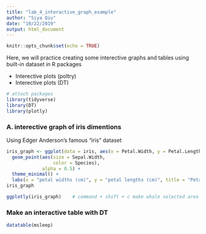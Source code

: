 ```yaml
---
title: "lab_4_interactive_graph_example"
author: "Siya Qiu"
date: "10/22/2019"
output: html_document
---
```


```r
knitr::opts_chunk$set(echo = TRUE)
```


Here, we will practice creating some interective graphs and tables using built-in dataset in R packages

- Interective plots (poltry)
- Interective plots (DT)

```r
# attach packages
library(tidyverse)
library(DT)
library(plotly)
```

### A. interective graph of iris dimentions

Using Edger Anderson's famous "iris" dataset

```r
iris_graph <- ggplot(data = iris, aes(x = Petal.Width, y = Petal.Length)) +
  geom_point(aes(size = Sepal.Width,
                 color = Species),
             alpha = 0.5) +
  theme_minimal() +
  labs(x = "petal widths (cm)", y = "petal lengths (cm)", title = "Petals")
iris_graph

ggplotly(iris_graph)    # command + shift + c make whole selected area comment 
```

### Make an interactive table with DT

```r
datatable(msleep)
```

